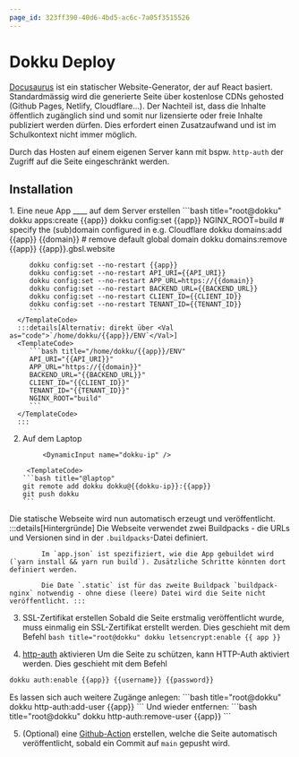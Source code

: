 ```yaml
---
page_id: 323ff390-40d6-4bd5-ac6c-7a05f3515526
---
```



# Dokku Deploy

[Docusaurus](https://docusaurus.io/) ist ein statischer Website-Generator, der auf React basiert. Standardmässig wird die generierte Seite über kostenlose CDNs gehosted (Github Pages, Netlify, Cloudflare...). Der Nachteil ist, dass die Inhalte öffentlich zugänglich sind und somit nur lizensierte oder freie Inhalte publiziert werden dürfen. Dies erfordert einen Zusatzaufwand und ist im Schulkontext nicht immer möglich.

Durch das Hosten auf einem eigenen Server kann mit bspw. `http-auth` der Zugriff auf die Seite eingeschränkt werden.

## Installation

<Steps>
  1. Eine neue App __<Val name="app" />__ auf dem Server erstellen
      <DynamicInput name="app" default='info-teaching-website' />
      <DynamicInput name="domain" default='info.gbsl.website' />
      <DynamicInput name="API_URI" default='api://xxxxxxxx-xxxx-xxxx-xxxx-xxxxxxxxxxxx' />
      <DynamicInput name="BACKEND_URL" default='https://xxx-api.gbsl.website' />
      <DynamicInput name="CLIENT_ID" default='xxxxxxxx-xxxx-xxxx-xxxx-xxxxxxxxxxxx' />
      <DynamicInput name="TENANT_ID" default='xxxxxxxx-xxxx-xxxx-xxxx-xxxxxxxxxxxx' />
      <TemplateCode>
         ```bash title="root@dokku"
         dokku apps:create {{app}}
         dokku config:set {{app}} NGINX_ROOT=build
         # specify the (sub)domain configured in e.g. Cloudflare
         dokku domains:add {{app}} {{domain}}
         # remove default global domain
         dokku domains:remove {{app}} {{app}}.gbsl.website

         dokku config:set --no-restart {{app}}
         dokku config:set --no-restart API_URI={{API_URI}}
         dokku config:set --no-restart APP_URL=https://{{domain}}
         dokku config:set --no-restart BACKEND_URL={{BACKEND_URL}}
         dokku config:set --no-restart CLIENT_ID={{CLIENT_ID}}
         dokku config:set --no-restart TENANT_ID={{TENANT_ID}}
         ```
      </TemplateCode>
      :::details[Alternativ: direkt über <Val as="code">`/home/dokku/{{app}}/ENV`</Val>]
      <TemplateCode>
         ```bash title="/home/dokku/{{app}}/ENV"
         API_URI="{{API_URI}}"
         APP_URL="https://{{domain}}"
         BACKEND_URL="{{BACKEND_URL}}"
         CLIENT_ID="{{CLIENT_ID}}"
         TENANT_ID="{{TENANT_ID}}"
         NGINX_ROOT="build"
         ```
      </TemplateCode>
      :::

2.  Auf dem Laptop

             <DynamicInput name="dokku-ip" />

         <TemplateCode>
        ```bash title="@laptop"
        git remote add dokku dokku@{{dokku-ip}}:{{app}}
        git push dokku
        ```

     </TemplateCode>
Die statische Webseite wird nun automatisch erzeugt und veröffentlicht.
:::details[Hintergründe]
Die Webseite verwendet zwei Buildpacks - die URLs und Versionen sind in der `.buildpacks`-Datei definiert.

            Im `app.json` ist spezifiziert, wie die App gebuildet wird (`yarn install && yarn run build`). Zusätzliche Schritte könnten dort definiert werden.

            Die Date `.static` ist für das zweite Buildpack `buildpack-nginx` notwendig - ohne diese (leere) Datei wird die Seite nicht veröffentlicht. :::

3.  SSL-Zertifikat erstellen Sobald die Seite erstmalig veröffentlicht wurde, muss einmalig ein SSL-Zertifikat erstellt werden. Dies geschieht mit dem Befehl
    <TemplateCode>
        ```bash title="root@dokku" dokku letsencrypt:enable {{ app }}
        ```
    </TemplateCode>
4.  [http-auth](https://github.com/dokku/dokku-http-auth) aktivieren Um die Seite zu schützen, kann HTTP-Auth aktiviert werden. Dies geschieht mit dem Befehl

    <DynamicInput name="username" />
    <DynamicInput name="password" />

     <TemplateCode>

```bash title="root@dokku"
dokku auth:enable {{app}} {{username}} {{password}}
```

 </TemplateCode>
Es lassen sich auch weitere Zugänge anlegen:
 <TemplateCode>
 ```bash title="root@dokku"
 dokku http-auth:add-user {{app}} <username> <password>
 ```
 </TemplateCode>
Und wieder entfernen:
 <TemplateCode>
 ```bash title="root@dokku"
 dokku http-auth:remove-user {{app}} <username>
 ```
 </TemplateCode>

5. (Optional) eine [Github-Action](https://dokku.com/docs/deployment/continuous-integration/github-actions/) erstellen, welche die Seite automatisch veröffentlicht, sobald ein Commit auf `main` gepusht wird.
    </Steps>
